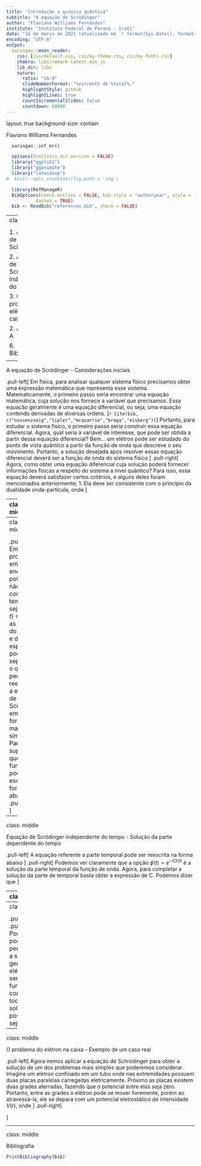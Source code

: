 ```yaml
---
title: "Introdução a química quântica"
subtitle: "A equação de Scrödinger"
author: "Flaviano Williams Fernandes"
institute: "Instituto Federal do Paraná - Irati"
date: "16 de março de 2021 (atualizado em `r format(Sys.Date(), format='%d/%m/%Y')`)"
encoding: "UTF-8"
output:
  xaringan::moon_reader:
    css: [css/default.css, css/my-theme.css, css/my-fonts.css]
    chakra: libs/remark-latest.min.js
    lib_dir: libs
    nature:
      ratio: "16:9"
      slideNumberFormat: "%current% de %total%,"
      highlightStyle: github
      highlightLines: true
      countIncrementalSlides: false
      countdown: 60000
---
```

layout: true
background-size: contain

<div class="my-footer"><span>Flaviano Williams Fernandes</span></div>

```r
  xaringan::inf_mr()
```

```r
  options(htmltools.dir.version = FALSE)
  library("ggplot2")
  library("gganimate")
  library("latex2exp")
#  knitr::opts_chunk$set(fig.path = 'img')
```

```r
  library(RefManageR)
  BibOptions(check.entries = FALSE, bib.style = "authoryear", style = "markdown",
           dashed = TRUE)
  bib <- ReadBib("references.bib", check = FALSE)
```

---
class: middle

<div class="my-header"><span>Sumário</span></div>

1. A equação de Schrödinger

2. A equação de Scrhrödinger independente do tempo

3. O problema do elétron na caixa

2. Apêndice A

6. Bibliografia

<div class="footnote">
  <ul>
  <hr>
  <li> Esta apresentação está disponível para download em <a href="https://flavianowilliams.github.io/education">flavianowilliams.github.io/education</a>;
  <li> Este material está sujeito a modificações. Recomenda-se acompanhamento permanente.
  </ul>
</div>

---

<div class="my-header"><span>A equação de Scrödinger - Considerações iniciais</span></div>

.pull-left[
Em física, para analisar qualquer sistema físico precisamos obter uma expressão matemática que representa esse sistema. Matematicamente, o primeiro passo seria encontrar uma equação matemática, cuja solução nos fornece a variável que precisamos. Essa equação geralmente é uma equação diferencial, ou seja, uma equação contendo derivadas de diversas ordens. [`r Cite(bib, c("nussenzveig","tipler","mcquarrie","braga","eisberg"))`]
Portanto, para estudar o sistema físico, o primeiro passo seria construir essa equação diferencial. Agora, qual seria a variável de interesse, que pode ser obtida a partir dessa equação diferencial? Bem... um elétron pode ser estudado do ponto de vista quântico a partir da função de onda que descreve o seu movimento. Portanto, a solução desejada após resolver essas equação diferencial deverá ser a função de onda do sistema físico.
]
.pull-right[
Agora, como obter uma equação diferencial cuja solução poderá fornecer informações físicas a respeito do sistema a nível quântico? Para isso, essa equação deverá satisfazer certos critérios, e alguns deles foram mencionados anteriormente;
1. Ela deve ser consistente com o princípio da dualidade onda-partícula, onde
\begin{aligned}
  k = \frac{p}{\hbar},\quad \omega=\frac{E}{\hbar};
\end{aligned}
2. Ela deve ser consistente com a equação da energia (a nível não-relativístico);
\begin{aligned}
  E = \frac{p^2}{2m}+V;
\end{aligned}
3. Ela deve ser linearmente independente, onde os seus termos são funções do tipo $\psi(x,t)$;
4. Ela deve satisfazer o princípio da incerteza.
]

---
class: middle

<div class="my-header"><span>A equação de Scrödinger - Representação matemática</span></div>

.pull-left[
Observando a função de onda podemos ver que a segunda derivada em relação a posição fornece $k^2$, enquanto que a primeira derivada em relação ao tempo fornece $\omega$. Assim, um bom chute seria
\begin{aligned}
\alpha\frac{\partial^2}{\partial x^2}\Psi(x,t)+V(x,t)\Psi(x,t)=\beta\frac{\partial}{\partial t}\Psi(x,t).
\end{aligned}
O próximo passo seria obter as expressões para $\alpha$ e $\beta$. Para isso, tomamos como exemplo o pacote de onda
\begin{aligned}
  \Psi(x,t)=\cos(kx-\omega t)+i\sin(kx-\omega t).
\end{aligned}
Usando a fórmula de Euler $e^{i\theta}=\cos\theta + i\sin\theta$, teremos $\psi (x,t)=e^{i(kx-\omega t)}$ (*esta expressão corresponde justamente a função de onda do elétron livre, que será discutido a seguir*). Substituindo na equação acima teremos
\begin{aligned}
  \alpha\frac{\partial^2}{\partial x^2}e^{i(kx-\omega t)}+V(x,t)e^{i(kx-\omega t)} & = \beta\frac{\partial}{\partial t}e^{i(kx-\omega t)},
\end{aligned}
]
.pull-right[
\begin{aligned}
  \alpha(ik)^2e^{i(kx-\omega t)}+V(x,t)e^{i(kx-\omega t)} & = -i\beta\omega e^{i(kx-\omega t)},\\
  \left[-\alpha k^2+V(x,t)\right]e^{i(kx-\omega t)} & = -i\beta\omega e^{i(kx-\omega t)},\\
  \left[-\alpha k^2+V(x,t)\right] & = -i\beta\omega.
\end{aligned}

Agora, de acordo com a condição 2 do slide anterior, vamos focar na equação da energia representado pela mecânica clássica, onde substituímos os termos $p=\hbar k$ e $E=\hbar\omega$, seguindo o condição 1,
\begin{aligned}
  E & = \frac{p^2}{2m}+V,\\
    \hbar\omega & = \frac{\hbar^2k^2}{2m}+V.
\end{aligned}
Podemos ver que as equações coincidem se $\alpha=-\hbar^2/2m$ e $\beta=i\hbar$. Assim chegamos na **tão desejada** equação de Scrödinger em uma dimensão,
\begin{aligned}
  \boxed{-\frac{\hbar^2}{2m}\frac{\partial^2}{\partial x^2}\Psi(x,t)+V(x,t)\psi(x,t) = i\hbar\frac{\partial}{\partial t}\Psi(x,t).}
\end{aligned}
]

---
class: middle

<div class="my-header"><span>Equação de Scrödinger independente do tempo - O método de separação de variáveis</span></div>

.pull-left[
Em problemas em que a energia potencial não muda com o tempo, ou seja, $V(x,t)\equiv V(x)$, as funções do tempo e do espaço podem ser separadas, o que permite reescrever a equação de Scrödinger em uma forma mais simples. Para isso, supomos que a função $\psi$ pode ser escrita na forma abaixo,
\begin{aligned}
  \Psi (x,t) = \psi(x)\phi(t).
\end{aligned}
Substituindo na equação de Schrödinger teremos
\begin{aligned}
\small
  -\frac{\hbar^2}{2m}\frac{\partial^2}{\partial x^2}\left(\psi(x)\phi(t)\right)+V(x)\psi(x)\phi(t) & = i\hbar\frac{\partial}{\partial t}\left(\psi(x)\phi(t)\right),\\
  -\frac{\hbar^2\phi(t)}{2m}\frac{\partial^2}{\partial x^2}\psi(x)+\phi(t)V(x)\psi(x) & = i\hbar\psi(x)\frac{\partial}{\partial t}\phi(t).
\end{aligned}
Dividindo a equação por $\psi(x)\phi(t)$ teremos
\begin{aligned}
\small
  -\frac{\hbar^2\phi(t)}{2m\psi(x)\phi(t)}\frac{\partial^2}{\partial x^2}\psi(x)+\frac{\psi(x)\phi(t)}{\psi(x)\phi(t)}V(x) & = \frac{i\hbar\psi(x)}{\psi(x)\phi(t)}\frac{\partial}{\partial t}\phi(t).
\end{aligned}
]
.pull-right[
\begin{aligned}
  -\frac{\hbar^2}{2m}\frac{1}{\psi(x)}\frac{\partial^2}{\partial x^2}\psi(x)+V(x) & = i\hbar\frac{1}{\phi(t)}\frac{\partial}{\partial t}\phi(t).
\end{aligned}
Como $V(x)$ é uma função independente do tempo, podemos dizer que o lado esquerdo independe da variável t e o lado direito independe da variável x, assim para que a equação seja satisfeita, a única maneira disso ser verdade é se ambos os lados forem iguais a um mesmo valor constante C, que não dependa nem de x ou t,
\begin{aligned}
  -\frac{\hbar^2}{2m}\frac{1}{\psi(x)}\frac{d^2\psi(x)}{dx^2}+V(x) & = C,\\
  -i\hbar\frac{1}{\phi(t)}\frac{d\phi(t)}{dt} & = C.
\end{aligned}
Inicialmente o problema era obter a solução $\Psi(x,t)$ partindo de uma única equação complicada. De acordo com o esquema acima, o problema se resume em obter a solução de duas equações simples, separadamente.
]

---
class: middle

<div class="my-header"><span>Equação de Scrödinger independente do tempo - Solução da parte dependente do tempo</span></div>

.pull-left[
A equação referente a parte temporal pode ser reescrita na forma abaixo
\begin{aligned}
  -i\hbar\frac{1}{\phi(t)}\frac{d\phi(t)}{dt} & = C,\\
  -i\hbar\frac{d\phi(t)}{dt} & = C\phi(t),\\
  -i\hbar\frac{d\phi(t)}{dt} - C\phi(t) & = 0.
\end{aligned}
Uma possível solução para a equação acima seria se $\phi(t)=e^{-iCt/\hbar}$. Para checar essa possibilidade, substituímos $\phi(t)$ na equação diferencial,
\begin{aligned}
  -i\hbar\frac{d}{dt}\left(e^{-iCt/\hbar}\right) - Ce^{-iCt/\hbar} & = 0,\\
  -i\hbar\left(\frac{-iC}{\hbar}e^{-iCt/\hbar}\right) - Ce^{-iCt/\hbar} & = 0,\\
  Ce^{-iCt/\hbar} - Ce^{-iCt/\hbar} & = 0.
\end{aligned}
]
.pull-right[
Podemos ver claramente que a opção $\phi(t)=e^{-iCt/\hbar}$ é a solução da parte temporal da função de onda. Agora, para completar a solução da parte de temporal basta obter a expressão de C. Podemos dizer que
\begin{aligned}
  e^{-iCt/\hbar}=\cos\left(-\frac{C}{\hbar}t\right)-i\sin\left(-\frac{C}{\hbar}t.\right)
\end{aligned}
Comparando com a função da onda progressiva, $y(x,t)=y_m\cos(kx-\omega t)$, podemos perceber que $C=\hbar\omega\Rightarrow E$, ou seja, 
\begin{aligned}
  \phi(t)=e^{-iEt/\hbar}.
\end{aligned}
Assim obtemos a solução da parte dependente do tempo de $\Psi(x,t)$. No entanto $\phi(t)$ torna-se irrelevante ao calcular a densidade de probabilidade, pois
\begin{aligned}
  \Psi^*(x,t)\Psi(x,t) & = \psi^*(x)\psi(x)e^{iEt/\hbar}e^{-iEt/\hbar},\\
  \Psi^*(x,t)\Psi(x,t) & = \psi^*(x)\psi(x).
\end{aligned}
]

---
class: middle

<div class="my-header"><span>Equação de Scrödinger independente do tempo - Solução da partícula livre</span></div>

.pull-left[
Substituindo C na equação dependente de x teremos
\begin{aligned}
  -\frac{\hbar^2}{2m}\frac{1}{\psi(x)}\frac{d^2\psi(x)}{dx^2}+V(x) & = E.
\end{aligned}
Multiplicando por $\psi(x)$ chegamos na equação de Schrödinger independente do tempo,
\begin{aligned}
  \boxed{-\frac{\hbar^2}{2m}\frac{d^2\psi(x)}{dx^2}+V(x)\psi(x) = E\psi(x).}
\end{aligned}
Podemos ver que a solução para $\psi(x)$ depende diretamente do potencial $V(x)$. A equação de Schrödinger é uma equação diferencial ordinária, cuja solução $\psi(x)$ deve satisfazer as condições de um função analítica, onde
* $\psi(x)$ e $d\psi(x)/dx$ devem ser contínuas;
* $\psi(x)$ e $d\psi(x)/dx$ devem ser finitas;
* $\psi(x)$ e $d\psi(x)/dx$ devem ser unívocas;
]
.pull-right[
Agora, supondo um elétronse propagando livremente ao longo da direção, onde $-\infty<x<\infty$, sem a ação de qualquer potencial. Neste caso teremos $V=0$, portanto a equação de Schrödinger se torna
\begin{aligned}
  -\frac{\hbar^2}{2m}\frac{d^2\psi(x)}{dx^2} = E\psi(x),
\end{aligned}
\begin{aligned}
  \frac{\hbar^2}{2m}\frac{d^2\psi(x)}{dx^2} +E\psi(x) & = 0,\\
\end{aligned}
Podemos ver que uma possível solução para a equação seria
\begin{aligned}
  \psi_1(x) = c'_1e^{ikx},
\end{aligned}
sendo $c'_1$ uma constante arbitrária, Substituindo $\psi(x)$ teremos
\begin{aligned}
  \frac{\hbar^2}{2m}\frac{d^2}{dx^2}\left(c'_1e^{ikx}\right) +E\left(c'_1e^{ikx}\right) & = 0,
\end{aligned}
]

---
class: middle

<div class="my-header"><span>Equação de Scrödinger independente do tempo - Solução geral da partícula livre</span></div>

.pull-left[
\begin{aligned}
  \frac{\hbar^2}{2m}\frac{d^2}{dx^2}\left(c'_1e^{ikx}\right) +E\left(c'_1e^{ikx}\right) & = 0,\\
  \frac{\hbar^2}{2m}\left(-c'_1k^2e^{ikx}\right) +E\left(c'_1e^{ikx}\right) & = 0,\\
  \frac{-c'_1\hbar^2k^2}{2m}e^{ikx} +c'_1Ee^{ikx} & = 0.
\end{aligned}
Podemos ver que $\psi_1(x)$ faz parte da solução se
\begin{aligned}
  E = \frac{\hbar^2k^2}{2m}.
\end{aligned}
Porém, podemos ver que $\psi_2(x)=c'_2e^{-kx}$ também pode ser outra solução para o problema,
\begin{aligned}
  \frac{\hbar^2}{2m}\frac{d^2}{dx^2}\left(c'_2e^{-ikx}\right) +E\left(c'_2e^{-ikx}\right) & = 0,\\
  \frac{\hbar^2}{2m}\left(-c'_2k^2e^{-ikx}\right) +E\left(c'_2e^{-ikx}\right) & = 0,\\
  \frac{-c'_2\hbar^2k^2}{2m}e^{-ikx} +c'_2Ee^{-ikx} & = 0,
\end{aligned}
]
.pull-right[
Portanto, podemos perceber que a solução geral para o elétron livre seria uma função que contemplasse todas as soluções possíveis, ou seja,
\begin{aligned}
  \psi(x) & = \psi_1(x)+\psi_2(x),\\
  \psi(x) & = c'_1e^{ikx}+c'_2e^{-ikx}.
\end{aligned}
Pela igualdade $e^{i\theta}=\cos\theta+i\sin\theta$ teremos
\begin{aligned}
  \psi(x) & = c'_1\cos(kx)+c'_1i\sin(kx)\\
  & +c'_2\cos(-kx)+c'_2i\sin(-kx),\\
  \psi(x) & = (c'_1+c'_2)\cos(kx)+(c'_1-c'_2)i\sin(kx).
\end{aligned}
Sabendo que $c'_1$ e $c'_2$ são constantes, então podemos substituí-las por outras constantes, onde $c_1=c'_1+c'_2$ e $c_2=(c'_1-c'_2)i$, assim
\begin{aligned}
  \psi(x) & = c_1\cos(kx)+c_2\sin(kx).
\end{aligned}
$c_1$ e $c_2$ são chamadas constantes de normalização.
]

---
class: middle

<div class="my-header"><span>O problema do elétron na caixa - Exemplo de um caso real</span></div>

.pull-left[
Agora iremos aplicar a equação de Schrödinger para obter a solução de um dos problemas mais simples que poderemos considerar. Imagine um elétron confinado em um tubo onde nas extremidades possuem duas placas paralelas carregadas eletricamente. Próximo as placas existem duas grades aterradas, fazendo que o potencial entre elas seja zero. Portanto, entre as grades o elétron pode se mover livremente, porém ao atravessá-la, ele se depara com um potencial eletrostático de intensidade $V(r)$, onde
\begin{aligned}
  V(r) = \frac{1}{4\pi\varepsilon_0}\frac{q}{r},
\end{aligned}
sendo r a distância relativa entre o elétron e a placa (*podemos ver que o potencial aumenta rapidamente, assumindo valores próximo ao infinito, à medida que o elétron se aproxima da placa eletricamente carregada*).
]
.pull-right[

]

---
class: middle

<div class="my-header"><span>Bibliografia</span></div>

```r
PrintBibliography(bib)
```

